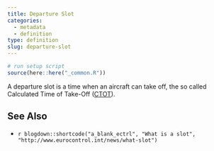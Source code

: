 ```yaml
---
title: Departure Slot
categories:
  - metadata
  - definition
type: definition
slug: departure-slot
---
```

```r
# run setup script
source(here::here("_common.R"))
```

A departure slot is a time when an aircraft can take off,
the so called Calculated Time of Take-Off ([CTOT](/acronym/ctot/)).


## See Also

* `r blogdown::shortcode("a_blank_ectrl", "What is a slot", "http://www.eurocontrol.int/news/what-slot")`
